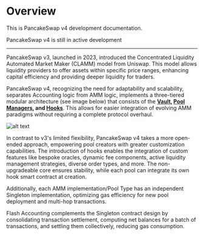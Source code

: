 
# Overview

This is PancakeSwap v4 development documentation. 

<Callout type="info">
  PancakeSwap v4 is still in active development 
</Callout>

----- 

PancakeSwap v3, launched in 2023, introduced the Concentrated Liquidity Automated Market Maker (CLAMM) model from Uniswap. This model allows liquidity providers to offer assets within specific price ranges, enhancing capital efficiency and providing deeper liquidity for traders.

PancakeSwap v4, recognizing the need for adaptability and scalability, separates Accounting logic from AMM logic, implements a three-tiered modular architecture (see image below) that consists of the **[Vault](/contracts/v4/overview/accounting-layer-vault), [Pool Managers](contracts/v4/overview/amm-layer-poolmanager), and [Hooks](contracts/v4/overview/custom-layer-hook)**. This allows for easier integration of evolving AMM paradigms without requiring a complete protocol overhaul.

![alt text](/v4/architecture.png)

In contrast to v3's limited flexibility, PancakeSwap v4 takes a more open-ended approach, empowering pool creators with greater customization capabilities. The introduction of hooks enables the integration of custom features like bespoke oracles, dynamic fee components, active liquidity management strategies, diverse order types, and more. The non-upgradeable core ensures stability, while each pool can integrate its own hook smart contract at creation. 

Additionally, each AMM implementation/Pool Type has an independent Singleton implementation, optimizing gas efficiency for new pool deployment and multi-hop transactions.

Flash Accounting complements the Singleton contract design by consolidating transaction settlement, computing net balances for a batch of transactions, and settling them collectively, reducing gas consumption.

